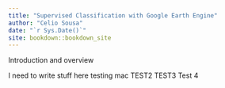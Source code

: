 ```yaml
--- 
title: "Supervised Classification with Google Earth Engine"
author: "Celio Sousa"
date: "`r Sys.Date()`"
site: bookdown::bookdown_site
---
```


Introduction and overview

I need to write stuff here testing mac TEST2 TEST3 Test 4

